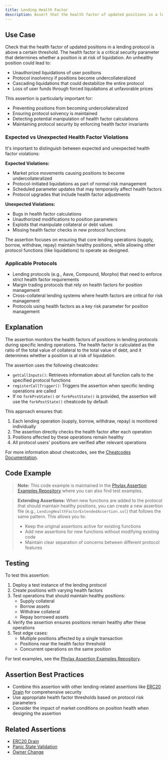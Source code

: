 ```yaml
---
title: Lending Health Factor
description: Assert that the health factor of updated positions in a lending protocol is above a certain threshold
---
```



## Use Case
Check that the health factor of updated positions in a lending protocol is above a certain threshold. The health factor is a critical security parameter that determines whether a position is at risk of liquidation. An unhealthy position could lead to:

- Unauthorized liquidations of user positions
- Protocol insolvency if positions become undercollateralized
- Cascading liquidations that could destabilize the entire protocol
- Loss of user funds through forced liquidations at unfavorable prices

This assertion is particularly important for:
- Preventing positions from becoming undercollateralized
- Ensuring protocol solvency is maintained
- Detecting potential manipulation of health factor calculations
- Maintaining protocol security by enforcing health factor invariants

### Expected vs Unexpected Health Factor Violations
It's important to distinguish between expected and unexpected health factor violations:

**Expected Violations:**
- Market price movements causing positions to become undercollateralized
- Protocol-initiated liquidations as part of normal risk management
- Scheduled parameter updates that may temporarily affect health factors
- Protocol upgrades that include health factor adjustments

**Unexpected Violations:**
- Bugs in health factor calculations
- Unauthorized modifications to position parameters
- Exploits that manipulate collateral or debt values
- Missing health factor checks in new protocol functions

The assertion focuses on ensuring that core lending operations (supply, borrow, withdraw, repay) maintain healthy positions, while allowing other protocol functions (like liquidations) to operate as designed.

### Applicable Protocols
- Lending protocols (e.g., Aave, Compound, Morpho) that need to enforce strict health factor requirements
- Margin trading protocols that rely on health factors for position management
- Cross-collateral lending systems where health factors are critical for risk management
- Protocols using health factors as a key risk parameter for position management

## Explanation
The assertion monitors the health factors of positions in lending protocols during specific lending operations. The health factor is calculated as the ratio of the total value of collateral to the total value of debt, and it determines whether a position is at risk of liquidation.

The assertion uses the following cheatcodes:
- `getCallInputs()`: Retrieves information about all function calls to the specified protocol functions
- `registerCallTrigger()`: Triggers the assertion when specific lending operations are called
- If no `forkPreState()` or `forkPostState()` is provided, the assertion will use the `forkPostState()` cheatcode by default

This approach ensures that:
1. Each lending operation (supply, borrow, withdraw, repay) is monitored individually
2. The assertion directly checks the health factor after each operation
3. Positions affected by these operations remain healthy
4. All protocol users' positions are verified after relevant operations

For more information about cheatcodes, see the [Cheatcodes Documentation](/credible/cheatcodes).

## Code Example
<ass07LendingHealthFactor/>

> **Note:** This code example is maintained in the [Phylax Assertion Examples Repository](https://github.com/phylaxsystems/assertion-examples/blob/main/assertions/assertions_book/) where you can also find test examples.

> **Extending Assertions:** When new functions are added to the protocol that should maintain healthy positions, you can create a new assertion file (e.g., `LendingHealthFactorExtendedAssertion.sol`) that follows the same pattern. This allows you to:
> - Keep the original assertions active for existing functions
> - Add new assertions for new functions without modifying existing code
> - Maintain clear separation of concerns between different protocol features

## Testing
To test this assertion:
1. Deploy a test instance of the lending protocol
2. Create positions with varying health factors
3. Test operations that should maintain healthy positions:
   - Supply collateral
   - Borrow assets
   - Withdraw collateral
   - Repay borrowed assets
4. Verify the assertion ensures positions remain healthy after these operations
5. Test edge cases:
   - Multiple positions affected by a single transaction
   - Positions near the health factor threshold
   - Concurrent operations on the same position

For test examples, see the [Phylax Assertion Examples Repository](https://github.com/phylaxsystems/assertion-examples).

## Assertion Best Practices
- Combine this assertion with other lending-related assertions like [ERC20 Drain](/assertions-book/assertions/ass20-erc20-drain) for comprehensive security
- Use appropriate health factor thresholds based on protocol risk parameters
- Consider the impact of market conditions on position health when designing the assertion

## Related Assertions
- [ERC20 Drain](/assertions-book/assertions/ass20-erc20-drain)
- [Panic State Validation](/assertions-book/assertions/ass17-panic-state-validation)
- [Owner Change](/assertions-book/assertions/ass05-ownership-change)